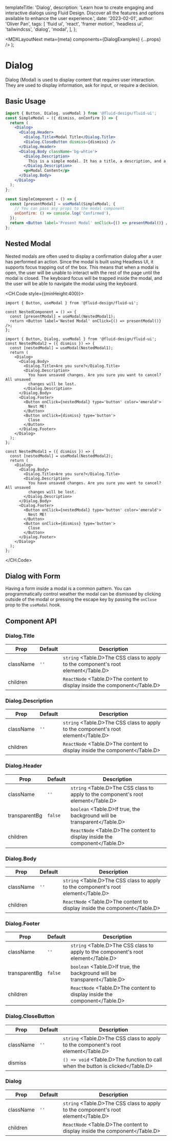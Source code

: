 
  templateTitle: 'Dialog',
  description:
    'Learn how to create engaging and interactive dialogs using Fluid Design. Discover all the features and options available to enhance the user experience.',
  date: '2023-02-01',
  author: 'Oliver Pan',
  tags: [
    'fluid ui',
    'react',
    'framer motion',
    'headless ui',
    'tailwindcss',
    'dialog',
    'modal',
  ],
};

  <MDXLayoutNext meta={meta} components={DialogExamples} {...props} />
);

# Dialog

Dialog (Modal) is used to display content that requires user interaction. They are used to display information, ask for input, or require a decision.

## Basic Usage

<CodeFrame title='Simple'>
  <FluidProvider>
    <DialogExamples.Simple />
  </FluidProvider>
</CodeFrame>

```jsx
import { Button, Dialog, useModal } from '@fluid-design/fluid-ui';
const SimpleModal = ({ dismiss, onConfirm }) => {
  return (
    <Dialog>
      <Dialog.Header>
        <Dialog.Title>Modal Title</Dialog.Title>
        <Dialog.CloseButton dismiss={dismiss} />
      </Dialog.Header>
      <Dialog.Body className='bg-whtie'>
        <Dialog.Description>
          This is a simple modal. It has a title, a description, and a footer.
        </Dialog.Description>
        <p>Modal Content</p>
      </Dialog.Body>
    </Dialog>
  );
};

const SimpleComponent = () => {
  const [presentModal] = useModal(SimpleModal, {
    // You can pass any props to the modal component
    onConfirm: () => console.log('Confirmed'),
  });
  return <Button label='Present Modal' onClick={() => presentModal()} />;
};
```

## Nested Modal

Nested modals are often used to display a confirmation dialog after a user has performed an action.
Since the modal is built using Headless UI, it supports focus trapping out of the box.
This means that when a modal is open, the user will be unable to interact with the rest of the page until the modal is closed.
The keyboard focus will be trapped inside the modal, and the user will be able to navigate the modal using the keyboard.

<CodeFrame title='Nested'>
  <FluidProvider>
    <DialogExamples.Nested />
  </FluidProvider>
</CodeFrame>

<CH.Code style={{minHeight:400}}>

```tsx Button.tsx
import { Button, useModal } from '@fluid-design/fluid-ui';

const NestedComponent = () => {
  const [presentModal] = useModal(NestedModal1);
  return <Button label='Nested Modal' onClick={() => presentModal()} />;
};
```

```tsx Modal.tsx
import { Button, Dialog, useModal } from '@fluid-design/fluid-ui';
const NestedModal2 = ({ dismiss }) => {
  const [nestedModal] = useModal(NestedModal1);
  return (
    <Dialog>
      <Dialog.Body>
        <Dialog.Title>Are you sure?</Dialog.Title>
        <Dialog.Description>
          You have unsaved changes. Are you sure you want to cancel? All unsaved
          changes will be lost.
        </Dialog.Description>
      </Dialog.Body>
      <Dialog.Footer>
        <Button onClick={nestedModal} type='button' color='emerald'>
          Nest ME!
        </Button>
        <Button onClick={dismiss} type='button'>
          Close
        </Button>
      </Dialog.Footer>
    </Dialog>
  );
};

const NestedModal1 = ({ dismiss }) => {
  const [nestedModal] = useModal(NestedModal2);
  return (
    <Dialog>
      <Dialog.Body>
        <Dialog.Title>Are you sure?</Dialog.Title>
        <Dialog.Description>
          You have unsaved changes. Are you sure you want to cancel? All unsaved
          changes will be lost.
        </Dialog.Description>
      </Dialog.Body>
      <Dialog.Footer>
        <Button onClick={nestedModal} type='button' color='emerald'>
          Nest ME!
        </Button>
        <Button onClick={dismiss} type='button'>
          Close
        </Button>
      </Dialog.Footer>
    </Dialog>
  );
};
```

</CH.Code>

## Dialog with Form

Having a form inside a modal is a common pattern.
You can programmatically control weather the modal can be dismissed by clicking outside of
the modal or pressing the escape key by passing the `onClose` prop to the `useModal` hook.

<CodeFrame title='Form'>
  <FluidProvider>
    <DialogExamples.Form />
  </FluidProvider>
</CodeFrame>

## Component API

### Dialog.Title

| Prop      | Default | Description                                                                        |
| --------- | ------- | ---------------------------------------------------------------------------------- |
| className | `''`    | `string` <Table.D>The CSS class to apply to the component's root element</Table.D> |
| children  |         | `ReactNode` <Table.D>The content to display inside the component</Table.D>         |

### Dialog.Description

| Prop      | Default | Description                                                                        |
| --------- | ------- | ---------------------------------------------------------------------------------- |
| className | `''`    | `string` <Table.D>The CSS class to apply to the component's root element</Table.D> |
| children  |         | `ReactNode` <Table.D>The content to display inside the component</Table.D>         |

### Dialog.Header

| Prop          | Default | Description                                                                        |
| ------------- | ------- | ---------------------------------------------------------------------------------- |
| className     | `''`    | `string` <Table.D>The CSS class to apply to the component's root element</Table.D> |
| transparentBg | `false` | `boolean` <Table.D>If true, the background will be transparent</Table.D>           |
| children      |         | `ReactNode` <Table.D>The content to display inside the component</Table.D>         |

### Dialog.Body

| Prop      | Default | Description                                                                        |
| --------- | ------- | ---------------------------------------------------------------------------------- |
| className | `''`    | `string` <Table.D>The CSS class to apply to the component's root element</Table.D> |
| children  |         | `ReactNode` <Table.D>The content to display inside the component</Table.D>         |

### Dialog.Footer

| Prop          | Default | Description                                                                        |
| ------------- | ------- | ---------------------------------------------------------------------------------- |
| className     | `''`    | `string` <Table.D>The CSS class to apply to the component's root element</Table.D> |
| transparentBg | `false` | `boolean` <Table.D>If true, the background will be transparent</Table.D>           |
| children      |         | `ReactNode` <Table.D>The content to display inside the component</Table.D>         |

### Dialog.CloseButton

| Prop      | Default | Description                                                                        |
| --------- | ------- | ---------------------------------------------------------------------------------- |
| className | `''`    | `string` <Table.D>The CSS class to apply to the component's root element</Table.D> |
| dismiss   |         | `() => void` <Table.D>The function to call when the button is clicked</Table.D>    |

### Dialog

| Prop      | Default | Description                                                                        |
| --------- | ------- | ---------------------------------------------------------------------------------- |
| className | `''`    | `string` <Table.D>The CSS class to apply to the component's root element</Table.D> |
| children  |         | `ReactNode` <Table.D>The content to display inside the component</Table.D>         |
